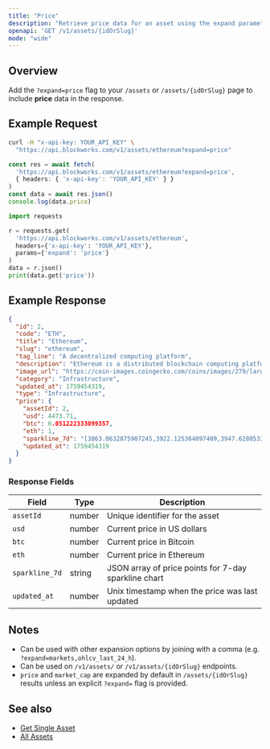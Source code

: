 ```yaml
---
title: "Price"
description: "Retrieve price data for an asset using the expand parameter"
openapi: 'GET /v1/assets/{idOrSlug}'
mode: "wide"
---
```


## Overview

Add the `?expand=price` flag to your `/assets` or `/assets/{idOrSlug}` page to include **price** data in the response.

## Example Request

<CodeGroup>

```bash cURL
curl -H "x-api-key: YOUR_API_KEY" \
  "https://api.blockworks.com/v1/assets/ethereum?expand=price"
```

```typescript TypeScript
const res = await fetch(
  'https://api.blockworks.com/v1/assets/ethereum?expand=price',
  { headers: { 'x-api-key': 'YOUR_API_KEY' } }
)
const data = await res.json()
console.log(data.price)
```

```python Python
import requests

r = requests.get(
  'https://api.blockworks.com/v1/assets/ethereum',
  headers={'x-api-key': 'YOUR_API_KEY'},
  params={'expand': 'price'}
)
data = r.json()
print(data.get('price'))
```

</CodeGroup>

## Example Response

```json
{
  "id": 2,
  "code": "ETH",
  "title": "Ethereum",
  "slug": "ethereum",
  "tag_line": "A decentralized computing platform",
  "description": "Ethereum is a distributed blockchain computing platform for smart contracts and decentralized applications. Its native token is ether (ETH), which primarily serves as a means of payment for transaction fees and as collateral for borrowing specific ERC-20 tokens within the decentralized finance (DeFi) sector.",
  "image_url": "https://coin-images.coingecko.com/coins/images/279/large/ethereum.png?1696501628",
  "category": "Infrastructure",
  "updated_at": 1759454319,
  "type": "Infrastructure",
  "price": {
    "assetId": 2,
    "usd": 4473.71,
    "btc": 0.051222333099357,
    "eth": 1,
    "sparkline_7d": "[3863.0632875907245,3922.125364097409,3947.62885334027,3959.6618571916733,3970.001042666542,3949.7577829090596,3923.649409322145,3924.3229335147557,3940.9178194029705,3936.5656953050297,3914.9402604627057,3890.582090535222,3906.52600836877,3932.9789601055663,3980.2694018759203,3932.0383036431417,3947.234899425519,3992.062403245164,4039.1804821053947,4045.88183705957,4026.1424285397693,4009.0534460588633,4019.3159102572477,4028.01275228736,4037.0979210260916,4028.7425910068805,4018.963138211614,4014.029981730446,4020.583406968876,4024.646217801578,4021.3663739779454,4021.168629691579,4010.9055122284044,3987.7332584265587,3996.627260126461,4010.514456278781,4001.4792353576627,4025.358044659979,4021.188973202009,4012.921701540766,4020.584117249023,4006.4926093976933,4002.4829559505297,3993.992138801744,4002.380893025702,4007.7980884475073,4017.174377937052,4024.043252526493,4018.704458176895,4017.060429743738,3999.395469399123,4003.1227802590915,4004.4877442431116,4004.88154814883,4012.343147422876,4007.6327879379605,4014.141013402572,4005.060072442512,3996.701003481464,3996.8237837023034,3992.699026675574,3981.1677975594507,4015.2790194740346,4024.4645616376965,4022.9228431938573,4033.1139268312677,4040.4484714017617,4041.520781424539,4038.981243562028,4053.165943794547,4045.9859198568483,4133.729865032857,4141.839664086501,4126.48140318866,4118.496411593294,4111.584798077252,4119.030688212839,4119.699220642699,4114.340526463151,4098.169624620614,4110.375199184466,4129.053584489713,4132.930763651805,4122.412199051428,4104.078382538859,4102.401918830743,4173.442533272719,4197.75104276094,4165.358412357373,4146.832306608193,4157.41236645361,4162.692930343113,4188.064532311623,4225.651474248884,4226.026708558828,4221.175571869951,4215.61278947927,4214.4898591178135,4203.439532201721,4202.21783686325,4201.389901507942,4190.400124736838,4183.462581827172,4194.916356581419,4182.720709203248,4170.820816389349,4146.639696355095,4164.243774141984,4166.68719817199,4163.915670355633,4147.921836623713,4146.382765713892,4117.540237257165,4095.6424493686645,4102.220351934007,4112.680226142686,4161.992178682155,4195.184837658068,4172.950799439299,4139.665295683352,4144.230463371581,4145.196782998047,4173.327921681168,4152.708402472404,4131.46669900828,4141.368104749081,4149.196397906403,4133.046505077909,4143.236829591514,4280.93914671313,4315.7435938530925,4283.506964772856,4298.157715289855,4284.313082023931,4296.705443083519,4327.457083095932,4329.617794720678,4328.646826567984,4298.473379168452,4316.556617400494,4336.167965159675,4333.428091487828,4305.327551235347,4314.950614769224,4343.951983440489,4337.25592446607,4395.542617119054,4388.868935277075,4378.545748719256,4373.618471180571,4386.806965084262,4399.35177392002,4378.0166220059455,4388.435577207938,4395.37619564565,4383.797689057679,4388.39505342239,4395.49454102132,4418.4386951975075,4371.9142992238885,4434.303922683666,4451.707123789688,4470.674370831132,4491.321597110662,4493.9863117281575,4486.041624940691,4473.065593380795,4463.221502926219]",
    "updated_at": 1759454319
  }
}
```

### Response Fields

| Field | Type | Description |
|---|---|---|
| `assetId` | number | Unique identifier for the asset |
| `usd` | number | Current price in US dollars |
| `btc` | number | Current price in Bitcoin |
| `eth` | number | Current price in Ethereum |
| `sparkline_7d` | string | JSON array of price points for 7-day sparkline chart |
| `updated_at` | number | Unix timestamp when the price was last updated |

## Notes

- Can be used with other expansion options by joining with a comma (e.g. `?expand=markets,ohlcv_last_24_h`).
- Can be used on `/v1/assets/` or `/v1/assets/{idOrSlug}` endpoints.
- `price` and `market_cap` are expanded by default in `/assets/{idOrSlug}` results unless an explicit `?expand=` flag is provided.

## See also

- [Get Single Asset](/api-reference/assets/get-single)
- [All Assets](/api-reference/assets/list)